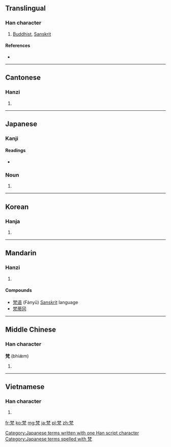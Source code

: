 ==Translingual==

===Han character===
{{Han char|rn=75|rad=木|as=07|sn=11|four=4421<sub>7</sub>|canj=木木竹弓戈 (DDHNI)}}

# [[Buddhist]], [[Sanskrit]]

====References====
* {{Han ref|kx=0531.090|dkj=14888|dj=0919.100|hdz=21210.050|uh=68B5|ud=26805|bh=B1EB|bd=45547}}

----

==Cantonese==

===Hanzi===
{{yue-hanzi|jyut=|y=faan6}}

# {{defn|lang=yue|sort=木07}}

----

==Japanese==

===Kanji===
{{ja-kanji|grade=|rs=木07}}

====Readings====
* {{ja-readings|on=[[ふう]] (fū), [[ぼん]] (bon)|kun=}}

===Noun===
{{ja-noun|k|hira=ぼん|rom=bon|hidx=ほん'}}

# {{abbreviation of|梵語|lang=ja}}

[[Category:Japanese terms written with one Han script character]]
[[Category:Japanese terms spelled with 梵]]
----

==Korean==

===Hanja===
{{ko-hanja|hangeul=범|eumhun=|rv=beom|mr=pŏm|y=pem}}

# {{defn|lang=ko|sort=木07}}

----

==Mandarin==

===Hanzi===
{{cmn-hanzi|pin=[[fàn]] ([[fan4]])|wg=fan<sup>4</sup>}}

# {{defn|lang=cmn|sort=木07}}

====Compounds====
* [[梵语]] (Fànyǔ) [[Sanskrit]] language
* [[梵蒂冈]]

----

==Middle Chinese==

===Han character===
'''梵''' (bhiæ̀m)

# {{defn|ltc}}

----

==Vietnamese==

===Han character===
{{vi-hantu|[[phạn]], [[phạm]]|rs=木07}}

# {{defn|lang=vi|sort=木07}}

[[fr:梵]]
[[ko:梵]]
[[mg:梵]]
[[ja:梵]]
[[pl:梵]]
[[zh:梵]]